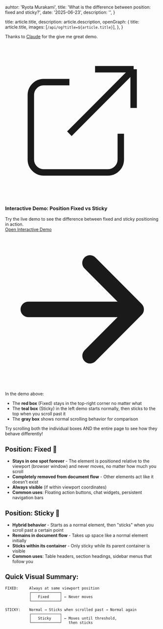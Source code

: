 
  auhtor: 'Ryota Murakami',
  title: 'What is the difference between position: fixed and sticky?',
  date: '2025-06-23',
  description: '',
}

  title: article.title,
  description: article.description,
  openGraph: {
    title: article.title,
    images: [`/api/og?title=${article.title}`],
  },
}


Thanks to [Claude](https://claude.ai) for the give me great demo.


<div className="rounded-lg border border-gray-200 dark:border-gray-700 p-8 text-center bg-gradient-to-br from-blue-50 to-indigo-50 dark:from-gray-800 dark:to-gray-900">
  <div className="mb-4">
    <svg className="mx-auto h-12 w-12 text-blue-500" fill="none" viewBox="0 0 24 24" stroke="currentColor">
      <path strokeLinecap="round" strokeLinejoin="round" strokeWidth={2} d="M10 6H6a2 2 0 00-2 2v10a2 2 0 002 2h10a2 2 0 002-2v-4M14 4h6m0 0v6m0-6L10 14" />
    </svg>
  </div>
  <h3 className="text-lg font-semibold text-gray-900 dark:text-white mb-2">
    Interactive Demo: Position Fixed vs Sticky
  </h3>
  <div className="text-gray-600 dark:text-gray-300 mb-4">
    Try the live demo to see the difference between fixed and sticky positioning in action.
  </div>
  <a 
    href="https://claude.ai/public/artifacts/a123d862-ef0e-4454-b3b2-915f78349c57" 
    target="_blank" 
    rel="noopener noreferrer"
    className="inline-flex items-center px-6 py-3 border border-transparent text-base font-medium rounded-md text-white bg-blue-600 hover:bg-blue-700 focus:outline-none focus:ring-2 focus:ring-offset-2 focus:ring-blue-500 transition-colors duration-200"
  >
    Open Interactive Demo
    <svg className="ml-2 -mr-1 w-4 h-4" fill="currentColor" viewBox="0 0 20 20">
      <path fillRule="evenodd" d="M10.293 3.293a1 1 0 011.414 0l6 6a1 1 0 010 1.414l-6 6a1 1 0 01-1.414-1.414L14.586 11H3a1 1 0 110-2h11.586l-4.293-4.293a1 1 0 010-1.414z" clipRule="evenodd" />
    </svg>
  </a>
</div>


In the demo above:

- The **red box** (Fixed) stays in the top-right corner no matter what
- The **teal box** (Sticky) in the left demo starts normally, then sticks to the top when you scroll past it
- The **gray box** shows normal scrolling behavior for comparison

Try scrolling both the individual boxes AND the entire page to see how they behave differently!

## **Position: Fixed** 📌

- **Stays in one spot forever** - The element is positioned relative to the viewport (browser window) and never moves, no matter how much you scroll
- **Completely removed from document flow** - Other elements act like it doesn't exist
- **Always visible** (if within viewport coordinates)
- **Common uses**: Floating action buttons, chat widgets, persistent navigation bars

## **Position: Sticky** 🍯

- **Hybrid behavior** - Starts as a normal element, then "sticks" when you scroll past a certain point
- **Remains in document flow** - Takes up space like a normal element initially
- **Sticks within its container** - Only sticky while its parent container is visible
- **Common uses**: Table headers, section headings, sidebar menus that follow you

## **Quick Visual Summary**:

```
FIXED:     Always at same viewport position
           ┌─────────────┐
           │   Fixed     │ ← Never moves
           └─────────────┘

STICKY:    Normal → Sticks when scrolled past → Normal again
           ┌─────────────┐
           │   Sticky    │ ← Moves until threshold,
           └─────────────┘   then sticks
```
